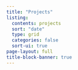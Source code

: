 ```yaml
---
title: "Projects"
listing: 
  contents: projects
  sort: "date"
  type: grid
  categories: false
  sort-ui: true
page-layout: full
title-block-banner: true
---
```


